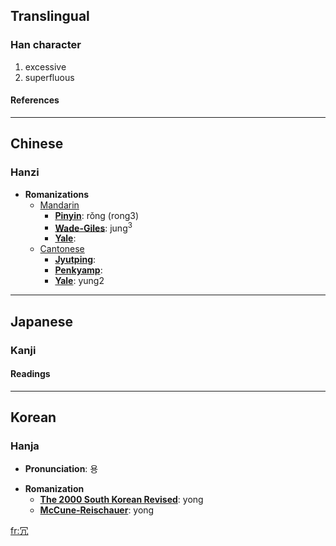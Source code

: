 {{see|宂}}

==Translingual==
===Han character===
{{Han char|rad=冖|as=02|sn=4|four=3721<sub>7</sub>|canj=月竹弓 (BHN), X月竹弓 (XBHN)}}
# excessive
# superfluous
====References====
{{Han ref|kx=0130.130|dkj=01566|dj=0292.130|hdz=10302.160|uh=5197|ud=20887|bh=A4BE|bd=42174}}
----

==Chinese==
===Hanzi===


* '''Romanizations'''
** [[Mandarin]]
*** '''[[Pinyin]]''': rǒng (rong3)
*** '''[[Wade-Giles]]''': jung<sup>3</sup>
*** '''[[Yale]]''': 
**[[Cantonese]]
***'''[[Jyutping]]''':
***'''[[Penkyamp]]''': 
***'''[[Yale]]''': yung2


----
==Japanese==
===Kanji===
{{ja-kanji|grade=|rs=冖02}}
====Readings====
{{ja-readings|on=[[じょう]] (jō)|kun=[[むだ]] (muda)}}


----
==Korean==
===Hanja===

* '''Pronunciation''': 용

* '''Romanization'''
** '''[[The 2000 South Korean Revised Romanization|The 2000 South Korean Revised]]''': yong
** '''[[McCune-Reischauer]]''': yong


[[fr:冗]]